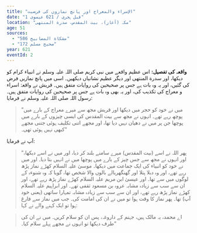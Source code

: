 ```yaml
---
title: "الإسراء والمعراج اور پانچ نمازوں کی فرضیت"
date: "1 قبل ہجری / 621 عیسوی"
location: "مکہ (آغاز)، بیت المقدس، سدرة المنتهى"
age: 51
sources:
  - "مشكاة المصابيح 586"
  - "صحيح مسلم 172"
year: 621
eventId: 2
---
```

**واقعہ کی تفصیل:**
اس عظیم واقعے میں نبی کریم صلی اللہ علیہ وسلم نے انبیاء کرام کو دیکھا، اور سدرة المنتهى اور دیگر عظیم نشانیاں دیکھیں۔ اسی میں پانچ نمازیں فرض کی گئیں، اور یہ وہ بات ہے جس پر صحیحین کی روایات متفق ہیں۔ قریش نے واقعۂ اسراء و معراج کی تکذیب کی، اور یہ بھی وہ بات ہے جس پر صحیحین کی روایات متفق ہیں۔ رسول اللہ صلی اللہ علیہ وسلم نے فرمایا:
>”میں نے خود کو حجر میں دیکھا اور قریش مجھ سے میرے معراج کے بارے میں پوچھ رہے تھے۔ انہوں نے مجھ سے بیت المقدس کی ایسی چیزوں کے بارے میں پوچھا جن پر میں نے دھیان نہیں دیا تھا، اور مجھے اتنی تکلیف ہوئی جتنی مجھے کبھی نہیں ہوئی تھی۔“

آپ نے فرمایا:
>”پھر اللہ نے اسے (بیت المقدس) میرے سامنے بلند کر دیا، اور میں نے اسے دیکھا، اور انہوں نے مجھ سے جس چیز کے بارے میں پوچھا میں نے انہیں بتا دیا۔ اور میں نے خود کو انبیاء کی ایک جماعت میں دیکھا۔ موسیٰ علیہ السلام کھڑے نماز پڑھ رہے تھے، اور وہ دبلا پتلا اور گھنگھریالے بالوں والا شخص تھا، گویا کہ وہ شنوءہ کے لوگوں میں سے تھا۔ اور عیسیٰ ابن مریم علیہ السلام کھڑے نماز پڑھ رہے تھے، اور ان سے سب سے زیادہ مشابہ عروہ بن مسعود ثقفی تھے۔ اور ابراہیم علیہ السلام کھڑے نماز پڑھ رہے تھے، اور ان سے سب سے زیادہ مشابہ تمہارا ساتھی (یعنی خود آپ) تھا۔ پھر نماز کا وقت ہوا تو میں نے ان کی امامت کی۔ جب میں نماز سے فارغ ہوا تو ایک کہنے والے نے کہا:

>اے محمد، یہ مالک ہیں، جہنم کے داروغہ، پس ان کو سلام کریں۔ میں نے ان کی طرف دیکھا تو انہوں نے مجھے پہلے سلام کیا۔“